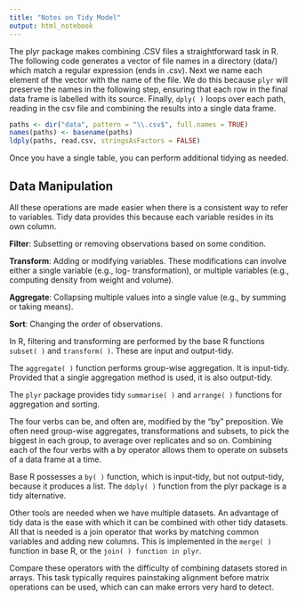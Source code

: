 ```yaml
---
title: "Notes on Tidy Model"
output: html_notebook
---
```


The plyr package makes combining .CSV files a straightforward task in R. The following code generates a vector of file names in a directory (data/) which match a regular expression (ends in .csv). Next we name each element of the vector with the name of the file. We do this because ```plyr``` will preserve the names in the following step, ensuring that each row in the final data frame is labelled with its source. Finally, ```dply( )``` loops over each path, reading in the csv file and combining the results into a single data frame.

```r
paths <- dir("data", pattern = "\\.csv$", full.names = TRUE)
names(paths) <- basename(paths)
ldply(paths, read.csv, stringsAsFactors = FALSE)
```

Once you have a single table, you can perform additional tidying as needed.

## Data Manipulation
All these operations are made easier when there is a consistent way to refer to variables. Tidy data provides this because each variable resides in its own column.

__Filter__: Subsetting or removing observations based on some condition.

__Transform__: Adding or modifying variables. These modifications can involve either a single variable (e.g., log- transformation), or multiple variables (e.g., computing density from weight and volume).

__Aggregate__: Collapsing multiple values into a single value (e.g., by summing or taking means).

__Sort__: Changing the order of observations.


In R, filtering and transforming are performed by the base R functions ```subset( )``` and ```transform( )```. These are input and output-tidy. 

The ```aggregate( )``` function performs group-wise aggregation. It is input-tidy. Provided that a single aggregation method is used, it is also output-tidy. 

The ```plyr``` package provides tidy ```summarise( )``` and ```arrange( )``` functions for aggregation and sorting.

The four verbs can be, and often are, modified by the "by" preposition. We often need group-wise aggregates, transformations and subsets, to pick the biggest in each group, to average over replicates and so on. Combining each of the four verbs with a by operator allows them to operate on subsets of a data frame at a time. 

Base R possesses a ```by( )``` function, which is input-tidy, but not output-tidy, because it produces a list. The ```ddply( )``` function from the plyr package is a tidy alternative.

Other tools are needed when we have multiple datasets. An advantage of tidy data is the ease with which it can be combined with other tidy datasets. All that is needed is a join operator that works by matching common variables and adding new columns. This is implemented in the ```merge( )``` function in base R, or the ```join( ) function in plyr```. 

Compare these operators with the difficulty of combining datasets stored in arrays. This task typically requires painstaking alignment before matrix operations can be used, which can can make errors very hard to detect.





